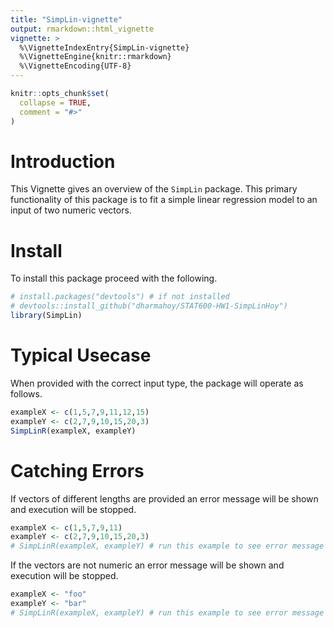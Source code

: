 ```yaml
---
title: "SimpLin-vignette"
output: rmarkdown::html_vignette
vignette: >
  %\VignetteIndexEntry{SimpLin-vignette}
  %\VignetteEngine{knitr::rmarkdown}
  %\VignetteEncoding{UTF-8}
---
```


```r
knitr::opts_chunk$set(
  collapse = TRUE,
  comment = "#>"
)
```

# Introduction
This Vignette gives an overview of the `SimpLin` package. This primary functionality
of this package is to fit a simple linear regression model to an input of two
numeric vectors.

# Install
To install this package proceed with the following.
```r
# install.packages("devtools") # if not installed
# devtools::install_github("dharmahoy/STAT600-HW1-SimpLinHoy")
library(SimpLin)
```

# Typical Usecase
When provided with the correct input type, the package will operate as follows.
```r
exampleX <- c(1,5,7,9,11,12,15)
exampleY <- c(2,7,9,10,15,20,3)
SimpLinR(exampleX, exampleY)
```

# Catching Errors
If vectors of different lengths are provided an error message will be shown
and execution will be stopped.
```r
exampleX <- c(1,5,7,9,11)
exampleY <- c(2,7,9,10,15,20,3)
# SimpLinR(exampleX, exampleY) # run this example to see error message
```

If the vectors are not numeric an error message will be shown and execution 
will be stopped.
```r
exampleX <- "foo"
exampleY <- "bar"
# SimpLinR(exampleX, exampleY) # run this example to see error message
```
